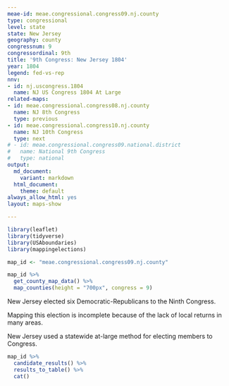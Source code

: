 ```yaml
---
meae-id: meae.congressional.congress09.nj.county
type: congressional
level: state
state: New Jersey
geography: county
congressnum: 9
congressordinal: 9th
title: '9th Congress: New Jersey 1804'
year: 1804
legend: fed-vs-rep
nnv:
- id: nj.uscongress.1804
  name: NJ US Congress 1804 At Large
related-maps:
- id: meae.congressional.congress08.nj.county
  name: NJ 8th Congress
  type: previous
- id: meae.congressional.congress10.nj.county
  name: NJ 10th Congress
  type: next
# - id: meae.congressional.congress09.national.district
#   name: National 9th Congress
#   type: national
output:
  md_document:
    variant: markdown
  html_document:
    theme: default
always_allow_html: yes
layout: maps-show

---
```


```r
library(leaflet)
library(tidyverse)
library(USAboundaries)
library(mappingelections)

map_id <- "meae.congressional.congress09.nj.county"
```

<div class="map">

```r
map_id %>%
  get_county_map_data() %>%
  map_counties(height = "700px", congress = 9)
```

</div>

New Jersey elected six Democratic-Republicans to the Ninth Congress.

Mapping this election is incomplete because of the lack of local returns in many areas.

New Jersey used a statewide at-large method for electing members to Congress.

<div class="results-table">

```r
map_id %>%
  candidate_results() %>%
  results_to_table() %>%
  cat()
```

</div>
